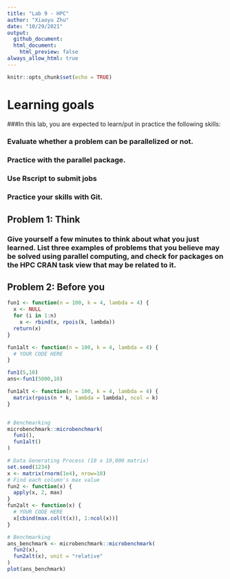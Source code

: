 ```yaml
---
title: "Lab 9 - HPC"
author: "Xiaoyu Zhu"
date: "10/29/2021"
output:
  github_document:
  html_document:
    html_preview: false
always_allow_html: true
---
```


```r
knitr::opts_chunk$set(echo = TRUE)
```

# Learning goals
###In this lab, you are expected to learn/put in practice the following skills:

### Evaluate whether a problem can be parallelized or not.
### Practice with the parallel package.
### Use Rscript to submit jobs
### Practice your skills with Git.

## Problem 1: Think
### Give yourself a few minutes to think about what you just learned. List three examples of problems that you believe may be solved using parallel computing, and check for packages on the HPC CRAN task view that may be related to it.

## Problem 2: Before you
```r
fun1 <- function(n = 100, k = 4, lambda = 4) {
  x <- NULL
  for (i in 1:n)
    x <- rbind(x, rpois(k, lambda))
  return(x)
}

fun1alt <- function(n = 100, k = 4, lambda = 4) {
  # YOUR CODE HERE
}

fun1(5,10)
ans<-fun1(5000,10)

fun1alt <- function(n = 100, k = 4, lambda = 4) {
  matrix(rpois(n * k, lambda = lambda), ncol = k)
}


# Benchmarking
microbenchmark::microbenchmark(
  fun1(),
  fun1alt()
)
```

```r
# Data Generating Process (10 x 10,000 matrix)
set.seed(1234)
x <- matrix(rnorm(1e4), nrow=10)
# Find each column's max value
fun2 <- function(x) {
  apply(x, 2, max)
}
fun2alt <- function(x) {
  # YOUR CODE HERE
  x[cbind(max.col(t(x)), 1:ncol(x))]
}

# Benchmarking
ans_benchmark <- microbenchmark::microbenchmark(
  fun2(x),
  fun2alt(x), unit = "relative"
)
plot(ans_benchmark)
```




